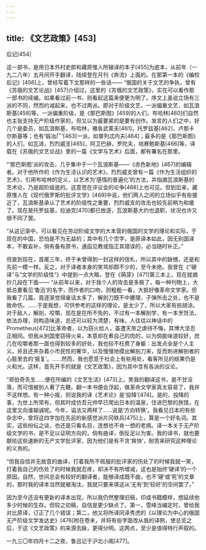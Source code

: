 ```yaml
---
---
---
```

title: 《文艺政策》[453]
---




后记[454]


这一部书，是用日本外村史郎和藏原惟人所辑译的本子[455]为底本，从前年（一九二八年）五月间开手翻译，陆续登在月刊《奔流》上面的。在那第一本的《编校后记》[456]上，曾经写着下文那样的一些话—— “俄国的关于文艺的争执，曾有《苏俄的文艺论战》[457]介绍过，这里的《苏俄的文艺政策》，实在可以看作那一部书的续编。如果看过前一书，则看起这篇来便更为明了。序文上虽说立场有三派的不同，然而约减起来，也不过两派。即对于阶级文艺，一派偏重文艺，如瓦浪斯基[458]等，一派偏重阶级，是《那巴斯图》[459]的人们，布哈林[460]们自然也主张支持无产阶级作家的，但又以为最要紧的是要有创作。发言的人们之中，好几个是委员，如瓦浪斯基，布哈林，雅各武莱夫[461]，托罗兹基[462]，卢那卡尔斯基等；也有‘锻冶厂’[463]一派，如普列忒内夫[464]；最多的是《那巴斯图》的人们，如瓦进，烈烈威支[465]，阿卫巴赫，罗陀夫，培赛勉斯基[466]等，译载在《苏俄的文艺论战》里的一篇《文学与艺术》后面，都有署名在那里。

“‘那巴斯图’派的攻击，几乎集中于一个瓦浪斯基——《赤色新地》[467]的编辑者。对于他所作的《作为生活认识的艺术》，烈烈威支曾有一篇《作为生活组织的艺术》，引用布哈林的定义，以艺术为‘感情的普遍化’的方法，并指摘瓦浪斯基的艺术论，乃是超阶级底的。这意思在评议会的论争[468]上也可见。但到后来，藏原惟人在《现代俄罗斯的批评文学》[469]中说，他们两人之间的立场似乎有些接近了，瓦浪斯基承认了艺术的阶级性之重要，烈烈威支的攻击也较先前稍为和缓了。现在是托罗兹基，拉迪克[470]都已放逐，瓦浪斯基大约也退职，状况也许又很不同了罢。

“从这记录中，可以看见在劳动阶级文学的大本营的俄国的文学的理论和实际，于现在的中国，恐怕是不为无益的；其中有几个空字，是原译本如此，因无别国译本，不敢妄补，倘有备有原书，通函见教或指正其错误的，必当随时补正。”

但直到现在，首尾三年，终于未曾得到一封这样的信札，所以其中的缺憾，还是和先前一模一样。反之，对于译者本身的笑骂却颇不少的，至今未绝。我曾在《“硬译”与“文学的阶级性”》中提到一点大略，登在《萌芽》[471]第三本上，现在就摘抄几段在下面—— “从前年以来，对于我个人的攻击是多极了，每一种刊物上，大抵总要看见‘鲁迅’的名字，而作者的口吻，则粗粗一看，大抵好像革命文学家。但我看了几篇，竟逐渐觉得废话太多了，解剖刀既不中腠理，子弹所击之处，也不是致命伤。……于是我想，可供参考的这样的理论，是太少了，所以大家有些胡涂。对于敌人，解剖，咬嚼，现在是在所不免的，不过有一本解剖学，有一本烹饪法，依法办理，则构造味道，总还可以较为清楚，有味。人往往以神话中的Prometheus[472]比革命者，以为窃火给人，虽遭天帝之虐待不悔，其博大坚忍正相同。但我从别国里窃得火来，本意却在煮自己的肉的，以为倘能味道较好，庶几在咬嚼者那一面也得到较多的好处，我也较不枉费了身躯：出发点全是个人主义。并且还夹杂着小市民性的奢华，以及慢慢地摸出解剖刀来，反而刺进解剖者的心脏里去的‘报复’。……然而，我也愿意于社会上有些用处，看客所见的结果仍是火和光。这样，首先开手的就是《文艺政策》，因为其中含有各派的议论。

“郑伯奇先生……便在所编的《文艺生活》[473]上，笑我的翻译这书，是不甘没落，而可惜被别人著了先鞭。翻一本书便会浮起，做革命文学家真太容易了，我并不这样想。有一种小报，则说我的译《艺术论》是‘投降’[474]。是的，投降的事，为世上所常有，但其时成仿吾元帅早已爬出日本的温泉，住进巴黎的旅馆，在这里又向谁输诚呢。今年，谥法又两样了……说是‘方向转换’。我看见日本的有些杂志中，曾将这四字加在先前的新感觉派片冈铁兵[475]上，算是一个好名词。其实，这些纷纭之谈，也还是只看名目，连想也不肯一想的老病。译一本关于无产阶级文学的书，是不足以证明方向的，倘有曲译，倒反足以为害。我的译书，就也要献给这些速断的无产文学批评家，因为他们是有不贪‘爽快’，耐苦来研究这种理论的义务的。

“但我自信并无故意的曲译，打着我所不佩服的批评家的伤处了的时候我就一笑，打着我自己的伤处了的时候我就忍疼，却决不有所增减，这也是始终‘硬译’的一个原因。自然，世间总会有较好的翻译者，能够译成既不曲，也不‘硬’或‘死’的文章的，那时我的译本当然就被淘汰，我就只要来填这从‘无有’到‘较好’的空间罢了。”

因为至今还没有更新的译本出现，所以我仍然整理旧稿，印成书籍模样，想延续他多少时候的生存。但较之初稿，自信是更少缺点了。第一，雪峰当编定时，曾给我对比原译，订正了几个错误；第二，他又将所译冈泽秀虎的《以理论为中心的俄国无产阶级文学发达史》[476]附在卷末，并将有些字面改从我的译例，使总览之后，于这《文艺政策》的来源去脉，更得分明。这两点，至少是值得特行声叙的。

一九三〇年四月十二之夜，鲁迅记于沪北小阁[477]。